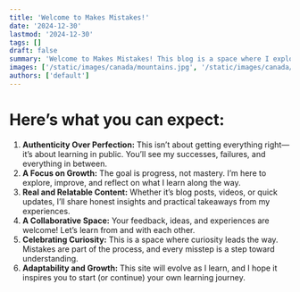 ```yaml
---
title: 'Welcome to Makes Mistakes!'
date: '2024-12-30'
lastmod: '2024-12-30'
tags: []
draft: false
summary: 'Welcome to Makes Mistakes! This blog is a space where I explore new ideas, tackle challenges, and share the ups and downs of figuring things out.'
images: ['/static/images/canada/mountains.jpg', '/static/images/canada/toronto.jpg']
authors: ['default']
---
```


# Here’s what you can expect:

1. **Authenticity Over Perfection:**
This isn’t about getting everything right—it’s about learning in public. You’ll see my successes, failures, and everything in between.
2. **A Focus on Growth:**
The goal is progress, not mastery. I’m here to explore, improve, and reflect on what I learn along the way.
3. **Real and Relatable Content:**
Whether it’s blog posts, videos, or quick updates, I’ll share honest insights and practical takeaways from my experiences.
4. **A Collaborative Space:**
Your feedback, ideas, and experiences are welcome! Let’s learn from and with each other.
5. **Celebrating Curiosity:**
This is a space where curiosity leads the way. Mistakes are part of the process, and every misstep is a step toward understanding.
6. **Adaptability and Growth:**
This site will evolve as I learn, and I hope it inspires you to start (or continue) your own learning journey.

